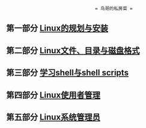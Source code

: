                                   = 鸟哥的私房菜 =

== 第一部分 [[Linux的规划与安装]] ==

== 第二部分 [[Linux文件、目录与磁盘格式]] ==

== 第三部分 [[学习shell与shell scripts]] ==

== 第四部分  [[Linux使用者管理]] ==

== 第五部分 [[Linux系统管理员]] ==


